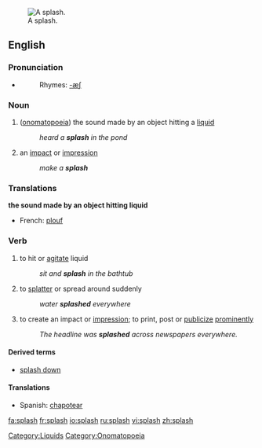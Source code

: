 [[Image:2006-02-13_Drop-impact.jpg|thumb|right|A splash.]]
==English==

===Pronunciation===

*{{audio|en-us-splash.ogg|Audio (US)}}
*:Rhymes: [[Rhymes:English:-æʃ|-æʃ]]

===Noun===
{{en-noun|es}}

# ([[onomatopoeia]]) the sound made by an object hitting a [[liquid]]
#: ''heard a '''splash''' in the pond''
# an [[impact]] or [[impression]]
#: ''make a '''splash'''''

===Translations===
'''the sound made by an object hitting liquid'''
{{top}}
*French: [[plouf]]
{{mid}}
{{bottom}}

===Verb===
{{en-verb|splash|es}}

# to hit or [[agitate]] liquid
#: ''sit and '''splash''' in the bathtub''
# to [[splatter]] or spread around suddenly
#: ''water '''splashed''' everywhere''
# to  create an impact or [[impression]]; to print, post or [[publicize]] [[prominent]]ly
#: ''The headline was '''splashed''' across newspapers everywhere.''

====Derived terms====
* [[splash down]]

====Translations====
*Spanish: [[chapotear]]

[[Category:Liquids]]
[[Category:Onomatopoeia]]

[[fa:splash]]
[[fr:splash]]
[[io:splash]]
[[ru:splash]]
[[vi:splash]]
[[zh:splash]]